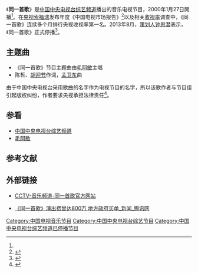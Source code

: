 {{noteTA
|G1=TV
}}
《'''同一首歌'''》是[[中国中央电视台综艺频道|中国中央电视台综艺频道]]播出的音乐电视节目，2000年1月27日開播<ref name="停播" />。在[[央视索福瑞|央视索福瑞]]发布年度《中国电视市场报告》<ref>{{cite web|url=http://www.people.com.cn/GB/14677/14737/22037/2813416.html|title=央视索福瑞发布年度《中国电视市场报告》|work=人民网|access-date=2007-04-07|archive-date=2016-03-04|archive-url=https://web.archive.org/web/20160304102033/http://www.people.com.cn/GB/14677/14737/22037/2813416.html|dead-url=no}}</ref>以及相关[[收视率|收视率]]调查中，《同一首歌》连续多个月排行央视收视率第一名。2013年8月，[[策划人|策划人]][[钟思潜|钟思潜]]表示，《同一首歌》正式停播<ref name="停播">{{cite news | url=http://ent.sina.com.cn/v/m/2013-08-15/06303987988.shtml | title=央视先节俭 13岁《同一首歌》停播 | work=四川在线-华西都市报 | date=2013年8月15日 | agency=新浪娱乐 | accessdate=2013-08-14 | archive-date=2019-09-15 | archive-url=https://web.archive.org/web/20190915113011/http://ent.sina.com.cn/v/m/2013-08-15/06303987988.shtml | dead-url=no }}</ref>。

== 主题曲 ==
{{main|同一首歌 (歌曲)}}
*《同一首歌》节目主题曲由[[毛阿敏|毛阿敏]]主唱
*陈哲、[[胡迎节|胡迎节]]作词，[[孟卫东_(音乐家)|孟卫东]]曲

由于中国中央电视台采用歌曲的名字作为电视节目的名字，所以该歌作者与节目组引起版权纠纷，作者要求央视承担法律责任<ref>{{cite web| title = 央视《同一首歌》涉嫌侵权被告上法庭| work = 新浪网| url = http://ent.sina.com.cn/2004-11-15/0624565046.html| accessdate = 2015-12-17| archive-date = 2019-09-15| archive-url = https://web.archive.org/web/20190915024734/http://ent.sina.com.cn/2004-11-15/0624565046.html| dead-url = no}}</ref>。

==参看==
*[[中国中央电视台综艺频道|中国中央电视台综艺频道]]
*[[毛阿敏|毛阿敏]]

==参考文献==
{{reflist}}

==外部链接==
*[http://www.cctv.com/program/tysg/index.shtml CCTV-音乐频道-同一首歌官方网站]{{Wayback|url=http://www.cctv.com/program/tysg/index.shtml |date=20200119200524 }}

{{DEFAULTSORT:Tong同}}
[[Category:中国电视音乐节目|Category:中国电视音乐节目]]
[[Category:中国中央电视台综艺节目|Category:中国中央电视台综艺节目]]
[[Category:中国中央电视台综艺频道已停播节目|Category:中国中央电视台综艺频道已停播节目]]

*[http://news.qq.com/a/20140616/004402.htm 《同一首歌》演出费曾达800万 地方政府买单_新闻_腾讯网]{{Wayback|url=http://news.qq.com/a/20140616/004402.htm |date=20191122174339 }}